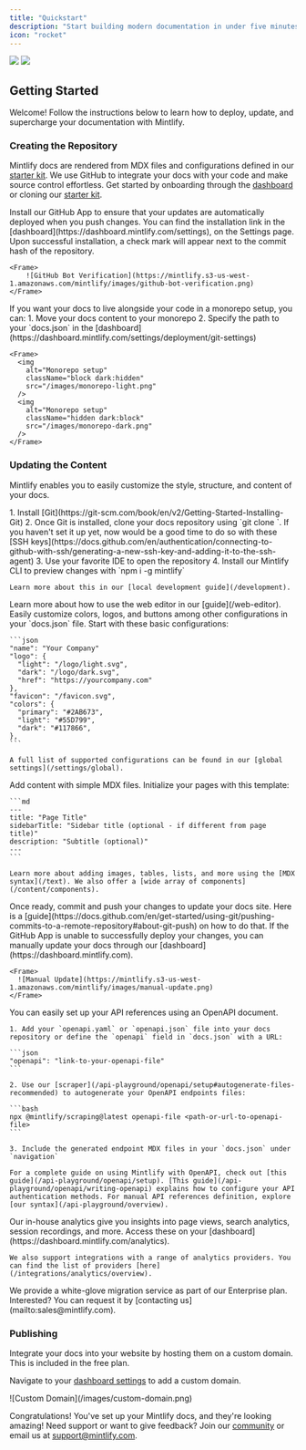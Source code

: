 ```yaml
---
title: "Quickstart"
description: "Start building modern documentation in under five minutes"
icon: "rocket"
---
```


<Frame>
  <img
    className="block dark:hidden"
    src="https://mintlify-assets.b-cdn.net/hero-light.png"
  />
  <img
    className="hidden dark:block"
    src="https://mintlify-assets.b-cdn.net/hero-dark.png"
  />
</Frame>

## Getting Started

Welcome! Follow the instructions below to learn how to deploy, update, and supercharge your documentation with Mintlify.

### Creating the Repository

Mintlify docs are rendered from MDX files and configurations defined in our [starter kit](https://github.com/mintlify/starter). We use GitHub to integrate your docs with your code and make source control effortless. Get started by onboarding through the [dashboard](https://dashboard.mintlify.com) or cloning our [starter kit](https://github.com/mintlify/starter).

<AccordionGroup>

  <Accordion icon="message-bot" title="Install the GitHub App">
    Install our GitHub App to ensure that your updates are automatically deployed when you push changes. You can find the installation link in the [dashboard](https://dashboard.mintlify.com/settings), on the Settings page. Upon successful installation, a check mark will appear next to the commit hash of the repository.

    <Frame>
        ![GitHub Bot Verification](https://mintlify.s3-us-west-1.amazonaws.com/mintlify/images/github-bot-verification.png)
    </Frame>
  </Accordion>

  <Accordion icon="code-branch" title="Monorepo Setup">
    If you want your docs to live alongside your code in a monorepo setup, you can:
    1. Move your docs content to your monorepo
    2. Specify the path to your `docs.json` in the [dashboard](https://dashboard.mintlify.com/settings/deployment/git-settings)

    <Frame>
      <img
        alt="Monorepo setup"
        className="block dark:hidden"
        src="/images/monorepo-light.png"
      />
      <img
        alt="Monorepo setup"
        className="hidden dark:block"
        src="/images/monorepo-dark.png"
      />
    </Frame>
  </Accordion>

</AccordionGroup>

### Updating the Content

Mintlify enables you to easily customize the style, structure, and content of your docs.

<AccordionGroup>
  <Accordion icon="rectangle-terminal" title="Editing Locally (Recommended for Developers)">
    1. Install [Git](https://git-scm.com/book/en/v2/Getting-Started-Installing-Git)
    2. Once Git is installed, clone your docs repository using `git clone <your-repo>`. If you haven't set it up yet, now would be a good time to do so with these [SSH keys](https://docs.github.com/en/authentication/connecting-to-github-with-ssh/generating-a-new-ssh-key-and-adding-it-to-the-ssh-agent)
    3. Use your favorite IDE to open the repository
    4. Install our Mintlify CLI to preview changes with `npm i -g mintlify`

    Learn more about this in our [local development guide](/development).
  </Accordion>

  <Accordion icon="pen-to-square" title="Editing with the Web Editor">
    Learn more about how to use the web editor in our [guide](/web-editor).
  </Accordion>

  <Accordion icon="palette" title="Customizing to Your Brand">
    Easily customize colors, logos, and buttons among other configurations in your `docs.json` file. Start with these basic configurations:

    ```json
    "name": "Your Company"
    "logo": {
      "light": "/logo/light.svg",
      "dark": "/logo/dark.svg",
      "href": "https://yourcompany.com"
    },
    "favicon": "/favicon.svg",
    "colors": {
      "primary": "#2AB673",
      "light": "#55D799",
      "dark": "#117866",
    },
    ```

    A full list of supported configurations can be found in our [global settings](/settings/global).
  </Accordion>

  <Accordion icon="pencil" title="Adding Content">
    Add content with simple MDX files. Initialize your pages with this template:

    ```md
    ---
    title: "Page Title"
    sidebarTitle: "Sidebar title (optional - if different from page title)"
    description: "Subtitle (optional)"
    ---
    ```

    Learn more about adding images, tables, lists, and more using the [MDX syntax](/text). We also offer a [wide array of components](/content/components).
  </Accordion>

  <Accordion icon="rocket" title="Pushing Changes">
    Once ready, commit and push your changes to update your docs site. Here is a [guide](https://docs.github.com/en/get-started/using-git/pushing-commits-to-a-remote-repository#about-git-push) on how to do that. If the GitHub App is unable to successfully deploy your changes, you can manually update your docs through our [dashboard](https://dashboard.mintlify.com).

    <Frame>
      ![Manual Update](https://mintlify.s3-us-west-1.amazonaws.com/mintlify/images/manual-update.png)
    </Frame>
  </Accordion>

  <Accordion icon="code-branch" title="Generating API References">
    You can easily set up your API references using an OpenAPI document.

    1. Add your `openapi.yaml` or `openapi.json` file into your docs repository or define the `openapi` field in `docs.json` with a URL:

    ```json
    "openapi": "link-to-your-openapi-file"
    ```

    2. Use our [scraper](/api-playground/openapi/setup#autogenerate-files-recommended) to autogenerate your OpenAPI endpoints files:

    ```bash
    npx @mintlify/scraping@latest openapi-file <path-or-url-to-openapi-file>
    ```

    3. Include the generated endpoint MDX files in your `docs.json` under `navigation`

    For a complete guide on using Mintlify with OpenAPI, check out [this guide](/api-playground/openapi/setup). [This guide](/api-playground/openapi/writing-openapi) explains how to configure your API authentication methods. For manual API references definition, explore [our syntax](/api-playground/overview).
  </Accordion>

  <Accordion icon="chart-simple" title="Adding Analytics">
    Our in-house analytics give you insights into page views, search analytics, session recordings, and more. Access these on your [dashboard](https://dashboard.mintlify.com/analytics).

    We also support integrations with a range of analytics providers. You can find the list of providers [here](/integrations/analytics/overview).
  </Accordion>
</AccordionGroup>

<Note>
  We provide a white-glove migration service as part of our Enterprise plan. Interested? You can request it by [contacting us](mailto:sales@mintlify.com).
</Note>

### Publishing

<Accordion icon="star" title="Adding a Custom Domain">
  Integrate your docs into your website by hosting them on a custom domain. This is included in the free plan.

  Navigate to your [dashboard settings](https://dashboard.mintlify.com/settings) to add a custom domain.

  <Frame>![Custom Domain](/images/custom-domain.png)</Frame>
</Accordion>

Congratulations! You've set up your Mintlify docs, and they're looking amazing! Need support or want to give feedback? Join our [community](https://mintlify.com/community) or email us at [support@mintlify.com](mailto:support@mintlify.com).